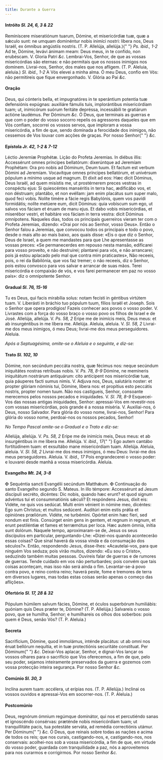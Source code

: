 ```yaml
---
title: Durante a Guerra
---
```


<h4 class="text-center">
  Intróito <em>Sl. 24, 6, 3 & 22</em>
</h4>
<div class="grid grid-cols-2 gap-5">
  <span class="text-justify">
    Reminíscere miseratiónum tuarum, Dómine, et misericórdiæ tuæ, quæ a sǽculo
    sunt: ne umquam dominéntur nobis inimíci nostri: líbera nos, Deus Israël, ex
    ómnibus angústiis nostris. (T. P. Allelúja, allelúja.){" "}
    <em>Ps. ibid., 1-2</em> Ad te, Dómine, levávi ánimam meam: Deus meus, in te
    confído, non erubéscam. V. Gloria Patri <em>&c.</em>
  </span>
  <span class="text-justify">
    Lembrai-Vos, Senhor, de que as vossas misericórdias são eternas: e não
    permitais que os nossos inimigos nos dominem. Livrai-nos, Senhor, dos males
    que nos afligem. (T. P. Aleluia, aleluia.) <em>Sl. ibid., 1-2</em> A Vós
    elevei a minha alma. Ó meu Deus, confio em Vós: não permitireis que fique
    envergonhado. V. Glória ao Pai <em>&c.</em>
  </span>
</div>

<h4 class="text-center">Oração</h4>
<div class="grid grid-cols-2 gap-5">
  <span class="text-justify">
    Deus, qui cónteris bella, et impugnatóres in te sperántium potentia tuæ
    defensiónis expúgnas: auxiliáre fámulis tuis, implorántibus misericórdiam
    tuam; ut, inimicórum suórum feritáte depréssa, incessábili te gratiárum
    actióne laudémus. Per Dóminum <em>&c.</em>
  </span>
  <span class="text-justify">
    Ó Deus, que terminais as guerras e que com o poder do vosso socorro repelis
    os agressores daqueles que em Vós confiam, socorrei os vossos servos, que
    imploram a vossa misericórdia, a fim de que, sendo dominada a ferocidade dos
    inimigos, não cessemos de Vos louvar com acções de graças. Por nosso Senhor{" "}
    <em>&c.</em>
  </span>
</div>

<h4 class="text-center">
  Epístola <em>Jr. 42, 1-2 & 7-12</em>
</h4>
<div class="grid grid-cols-2 gap-5">
  <span class="text-justify">Léctio Jeremíæ Prophétæ.</span>
  <span class="text-justify">Lição do Profeta Jeremias.</span>
  <span class="text-justify">
    In diébus illis: Accessérunt omnes príncipes bellatórum: dixerúntque ad
    Jeremíam Prophétam: Ora pro nobis ad Dóminum, Deum tuum. Et factum est
    verbum Dómini ad Jeremíam. Vocavítque omnes príncipes bellatórum, et
    univérsum pópulum a mínimo usque ad magnum. Et dixit ad eos: Hæc dicit
    Dóminus, Deus Israël, ad quem misístis me, ut prostérnerem preces vestras in
    conspéctu ejus: Si quiescéntes manséritis in terra hac, ædificábo vos, et
    non déstruam; plantábo, et non evéllam: jam enim placátus sum super malo,
    quod feci vobis. Nolíte timére a fácie regis Babylónis, quem vos pavídi
    formidátis; nolíte metúere eum, dicit Dóminus: quia vobíscum sum ego, ut
    salvos vos fáciam et éruam de manu ejus. Et dabo vobis misericórdias, et
    miserébor vestri, et habitáre vos fáciam in terra vestra: dicit Dóminus
    omnípotens.
  </span>
  <span class="text-justify">
    Naqueles dias, todos os principais guerreiros vieram ter com o Profeta
    Jeremias, dizendo: «Orai por nós ao Senhor, vosso Deus». Então o Senhor
    falou a Jeremias, que convocou todos os principais e todo o povo, desde o
    mais alto ao mais baixo, aos quais disse: «Eis o que diz o Senhor, Deus de
    Israel, a quem me mandastes para que Lhe apresentasse as vossas preces: «Se
    permanecerdes em repouso nesta mansão, edificarei para vosso proveito, e não
    destruirei; plantarei para vós, e não arrancarei; pois já estou aplacado
    pelo mal que contra mim praticastes», Não receeis, pois, o rei da Babilónia,
    que vos faz tremer; o não receeis, diz o Senhor, pois estou convosco para
    vos salvar e arrancar de suas mãos. Terei misericórdia e compaixão de vós, e
    vos farei permanecer em paz no vosso país»: diz o omnipotente Senhor.
  </span>
</div>

<h4 class="text-center">
  Gradual <em>Sl. 76, 15-16</em>
</h4>
<div class="grid grid-cols-2 gap-5">
  <span class="text-justify">
    Tu es Deus, qui facis mirabília solus: notam fecísti in géntibus virtútem
    tuam. V. Liberásti in bráchio tuo pópulum tuum, fílios Israël et Joseph.
  </span>
  <span class="text-justify">
    Sois o Senhor que opera prodígios! Fazeis conhecer aos povos o vosso poder.
    V. Livrastes com a força do vosso braço o vosso povo os filhos de Israel e
    de José.
  </span>
  <span class="text-justify">
    Allelúja, allelúja. V. <em>Ps. 58, 2</em> Eripe me de inimícis meis, Deus
    meus: et ab insurgéntibus in me líbera me. Allelúja.
  </span>
  <span class="text-justify">
    Aleluia, aleluia. V. <em>Sl. 58, 2</em> Livrai-me dos meus inimigos, ó meu
    Deus; livrai-me dos meus perseguidores. Aleluia.
  </span>
</div>

<em>Após a Septuagésima, omite-se o Aleluia e o seguinte, e diz-se:</em>

<h4 class="text-center">
  Trato <em>Sl. 102, 10</em>
</h4>
<div class="grid grid-cols-2 gap-5">
  <span class="text-justify">
    Dómine, non secúndum peccáta nostra, quæ fécimus nos: neque secúndum
    iniquitátes nostras retríbuas nobis. V. <em>Ps. 78, 8-9</em> Dómine, ne
    memíneris iniquitátum nostrárum antiquárum: cito antícipent nos misericórdiæ
    tuæ, quia páuperes facti sumus nimis. V. Adjuva nos, Deus, salutáris noster:
    et propter glóriam nóminis tui, Dómine, líbera nos: et propítius esto
    peccátis nostris, propter nomen tuum.
  </span>
  <span class="text-justify">
    Não nos castigueis, Senhor, consoante merecemos pelos nossos pecados e
    iniquidades. V. <em>Sl. 78, 8-9</em> Esquecei-Vos das nossas antigas
    iniquidades, Senhor: apressai-Vos em revestir-nos com vossas misericórdias,
    pois grande é a nossa miséria. V. Auxiliai-nos, ó Deus, nosso Salvador. Para
    glória do vosso nome, livrai-nos, Senhor! Para glória do vosso nome,
    perdoai-nos os nossos pecados, Senhor!
  </span>
</div>

<em>No Tempo Pascal omite-se o Gradual e o Trato e diz-se: </em>

<div class="grid grid-cols-2 gap-5">
  <span class="text-justify">
    Allelúja, allelúja. V. <em>Ps. 58, 2</em> Eripe me de inimícis meis, Deus
    meus: et ab insurgéntibus in me líbera me. Allelúja. V. <em>ibid., 17</em>{" "}
    Ego autem cantábo fortitúdinem tuam: et exsultábo mane misericórdiam tuam.
    Allelúja.
  </span>
  <span class="text-justify">
    Aleluia, aleluia. V. <em>Sl. 58, 2</em> Livrai-me dos meus inimigos, ó meu
    Deus: livrai-me dos meus perseguidores. Aleluia. V. <em>ibid., 17</em> Pois
    engrandecerei o vosso poder: e louvarei desde manhã a vossa misericórdia.
    Aleluia.
  </span>
</div>

<h4 class="text-center">
  Evangelho <em>Mt. 24, 3-8</em>
</h4>
<div class="grid grid-cols-2 gap-5">
  <span class="text-justify">
    <span class="text-danger">&#10016;</span> Sequéntia sancti Evangélii
    secúndum Matthǽum.
  </span>
  <span class="text-justify">
    <span class="text-danger">&#10016;</span> Continuação do santo Evangelho
    segundo S. Mateus.
  </span>
  <span class="text-justify">
    In illo témpore: Accessérunt ad Jesum discípuli secréto, dicéntes: Dic
    nobis, quando hæc erunt? et quod signum advéntus tui et consummatiónis
    sǽculi? Et respóndens Jesus, dixit eis: Vidéte, ne quis vos sedúcat. Multi
    enim vénient in nómine meo, dicéntes: Ego sum Christus; et multos sedúcent.
    Auditúri enim estis prǿlia et opiniónes prœliórum. Vidéte, ne turbémini.
    Opórtet enim hæc fíeri, sed nondum est finis. Consúrget enim gens in gentem,
    et regnum in regnum, et erunt pestiléntiæ et fames et terræmótus per loca.
    Hæc autem ómnia, inítia sunt dolórum.
  </span>
  <span class="text-justify">
    Naquele tempo, aproximaram-se de, Jesus os seus discípulos em particular,
    perguntando-Lhe: «Dizei-nos quando acontecerão essas coisas? Que sinal
    haverá da vossa vinda e da consumação dos séculos?». Então, respondendo
    Jesus, disse-lhes: «Acautelai-vos, para que ninguém Vos seduza; pois virão
    muitos, dizendo: «Eu sou o Cristo», seduzindo também muitas pessoas.
    Ouvireis falar de guerras e de rumores de guerras. Tende cuidado em vos não
    perturbardes; pois convém que tais coisas aconteçam, mas isso não será ainda
    o fim. Levantar-se-á povo contra povo, e reino contra reino; haverá peste,
    fome e tremores de terra em diversos lugares, mas todas estas coisas serão
    apenas o começo das aflições».
  </span>
</div>

<h4 class="text-center">
  Ofertório <em>Sl. 17, 28 & 32</em>
</h4>
<div class="grid grid-cols-2 gap-5">
  <span class="text-justify">
    Pópulum húmilem salvum fácies, Dómine, et óculos superbórum humiliábis:
    quóniam quis Deus præter te, Dómine? (T. P. Allelúja.)
  </span>
  <span class="text-justify">
    Salvareis o vosso povo, que se humilha, Senhor; e humilhareis os olhos dos
    soberbos: pois quem é Deus, senão Vós? (T. P. Aleluia.)
  </span>
</div>

<h4 class="text-center">Secreta</h4>
<div class="grid grid-cols-2 gap-5">
  <span class="text-justify">
    Sacrifícium, Dómine, quod immolámus, inténde placátus: ut ab omni nos éruat
    bellórum nequítia, et in tuæ protectiónis securitáte constítuat. Per Dóminum{" "}
    <em>&c.</em>
  </span>
  <span class="text-justify">
    Deixai-Vos aplacar, Senhor, e dignai-Vos lançar os vossos olhares para o
    sacrifício que Vos oferecemos, a fim de que, pelo seu poder, sejamos
    inteiramente preservados da guerra e gozemos com vossa protecção inteira
    segurança. Por nosso Senhor <em>&c.</em>
  </span>
</div>

<h4 class="text-center">
  Comúnio <em>Sl. 30, 3</em>
</h4>
<div class="grid grid-cols-2 gap-5">
  <span class="text-justify">
    Inclína aurem tuam: accélera, ut erípias nos. (T. P. Allelúja.)
  </span>
  <span class="text-justify">
    Inclinai os vossos ouvidos e apressai-Vos em socorrer-nos. (T. P. Aleluia.)
  </span>
</div>

<h4 class="text-center">Postcomúnio</h4>
<div class="grid grid-cols-2 gap-5">
  <span class="text-justify">
    Deus, regnórum ómnium regúmque dominátor, qui nos et percutiéndo sanas et
    ignoscéndo consérvas: præténde nobis misericórdiam tuam; ut tranquillitáte
    pacis, tua potestáte serváta, ad remédia correctiónis utámur. Per Dóminum{" "}
    <em>&c.</em>
  </span>
  <span class="text-justify">
    Ó Deus, que reinais sobre todas as nações e acima de todos os reis; que nos
    curais, castigando-nos, e, castigando-nos, nos conservais: acolhei-nos sob a
    vossa misericórdia, a fim de que, em virtude do vosso poder, guardada com
    tranquilidade a paz, nós a aproveitemos para nos curarmos e corrigirmos. Por
    nosso Senhor <em>&c.</em>
  </span>
</div>
